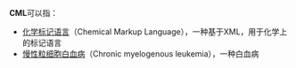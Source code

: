 '''CML'''可以指：

*[[化学标记语言|化学标记语言]]（Chemical Markup Language），一种基于XML，用于化学上的标记语言
*[[慢性粒细胞白血病|慢性粒细胞白血病]]（Chronic myelogenous leukemia），一种白血病

{{disambig|Cat=三字拉丁字母缩写消歧义}}
